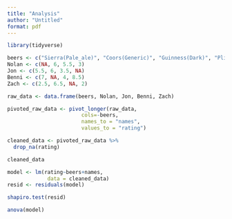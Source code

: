 ```yaml
---
title: "Analysis"
author: "Untitled"
format: pdf
---
```


```r
library(tidyverse)
```


```r
beers <- c("Sierra(Pale_ale)", "Coors(Generic)", "Guinness(Dark)", "Pliny(IPA)")
Nolan <- c(NA, 6, 5.5, 3)
Jon <- c(5.5, 6, 3.5, NA)
Benni <- c(7, NA, 4, 8.5)
Zach <- c(2.5, 6.5, NA, 2)

raw_data <- data.frame(beers, Nolan, Jon, Benni, Zach)

pivoted_raw_data <- pivot_longer(raw_data,
                        cols=-beers,
                        names_to = "names",
                        values_to = "rating")

cleaned_data <- pivoted_raw_data %>% 
  drop_na(rating)

cleaned_data
```

```r
model <- lm(rating~beers+names,
             data = cleaned_data)
resid <- residuals(model)
```

```r
shapiro.test(resid)
```


```r
anova(model)
```

